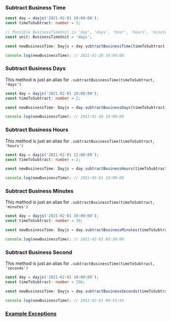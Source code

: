 ### Subtract Business Time
````typescript
const day = dayjs('2021-02-01 10:00:00');
const timeToSubtract: number = 2;

// Possible BusinessTimeUnit is 'day', 'days', 'hour', 'hours', 'minute', 'minutes', 'seconds'
const unit: BusinessTimeUnit = 'days';

const newBusinessTime: Dayjs = day.subtractBusinessTime(timeToSubtract, unit);

console.log(newBusinessTime); // 2021-01-28 10:00:00
````

### Subtract Business Days

This method is just an alias for `.subtractBusinessTime(timeToSubtract, 'days')`

````typescript
const day = dayjs('2021-02-01 10:00:00');
const timeToSubtract: number = 2;

const newBusinessTime: Dayjs = day.subtractBusinessDays(timeToSubtract);

console.log(newBusinessTime); // 2021-01-28 10:00:00
````

### Subtract Business Hours

This method is just an alias for `.subtractBusinessTime(timeToSubtract, 'hours')`

````typescript
const day = dayjs('2021-02-01 12:00:00');
const timeToSubtract: number = 2;

const newBusinessTime: Dayjs = day.subtractBusinessHours(timeToSubtract);

console.log(newBusinessTime); // 2021-02-01 10:00:00
````

### Subtract Business Minutes

This method is just an alias for `.subtractBusinessTime(timeToSubtract, 'minutes')`

````typescript
const day = dayjs('2021-02-01 10:00:00');
const timeToSubtract: number = 30;

const newBusinessTime: Dayjs = day.subtractBusinessMinutes(timeToSubtract);

console.log(newBusinessTime); // 2021-02-01 09:30:00
````

### Subtract Business Second

This method is just an alias for `.subtractBusinessTime(timeToSubtract, 'seconds')`

````typescript
const day = dayjs('2021-02-01 10:00:00');
const timeToSubtract: number = 256;

const newBusinessTime: Dayjs = day.subtractBusinessSeconds(timeToSubtract);

console.log(newBusinessTime); // 2021-02-01 09:55:44
````

### [Example Exceptions](setup/exception#example)